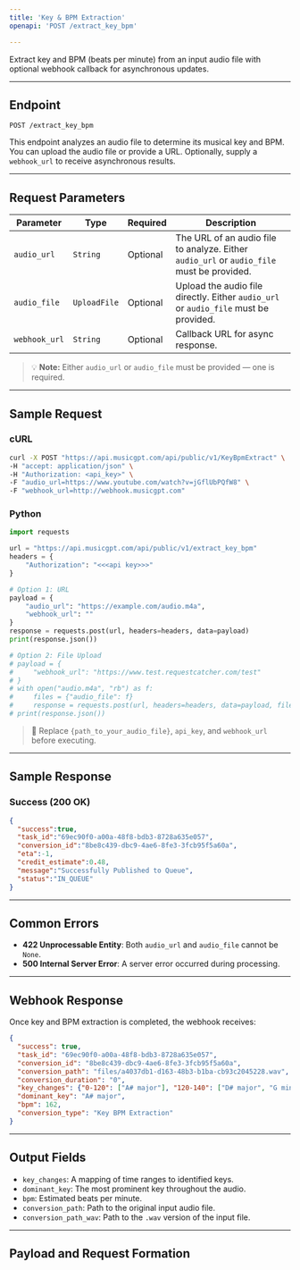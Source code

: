 ```yaml
---
title: 'Key & BPM Extraction'  
openapi: 'POST /extract_key_bpm'  

---
```


Extract key and BPM (beats per minute) from an input audio file with optional webhook callback for asynchronous updates.

---

## Endpoint

```http
POST /extract_key_bpm
```

This endpoint analyzes an audio file to determine its musical key and BPM. You can upload the audio file or provide a URL. Optionally, supply a `webhook_url` to receive asynchronous results.

---

## Request Parameters

| Parameter        | Type         | Required | Description                                                                 |
|------------------|--------------|----------|-----------------------------------------------------------------------------|
| `audio_url`      | `String`     | Optional | The URL of an audio file to analyze. Either `audio_url` or `audio_file` must be provided. |
| `audio_file`     | `UploadFile` | Optional | Upload the audio file directly. Either `audio_url` or `audio_file` must be provided. |
| `webhook_url`    | `String`     | Optional | Callback URL for async response.                                           |

> 💡 **Note:** Either `audio_url` or `audio_file` must be provided — one is required.

---

## Sample Request

### cURL

```bash
curl -X POST "https://api.musicgpt.com/api/public/v1/KeyBpmExtract" \
-H "accept: application/json" \
-H "Authorization: <api_key>" \
-F "audio_url=https://www.youtube.com/watch?v=jGflUbPQfW8" \
-F "webhook_url=http://webhook.musicgpt.com"
```

### Python

```python
import requests

url = "https://api.musicgpt.com/api/public/v1/extract_key_bpm"
headers = {
    "Authorization": "<<<api key>>>"
}

# Option 1: URL
payload = {
    "audio_url": "https://example.com/audio.m4a",
    "webhook_url": ""
}
response = requests.post(url, headers=headers, data=payload)
print(response.json())

# Option 2: File Upload
# payload = {
#     "webhook_url": "https://www.test.requestcatcher.com/test"
# }
# with open("audio.m4a", "rb") as f:
#     files = {"audio_file": f}
#     response = requests.post(url, headers=headers, data=payload, files=files)
# print(response.json())
```

> 🔐 Replace `{path_to_your_audio_file}`, `api_key`, and `webhook_url` before executing.

---

## Sample Response

### Success (200 OK)

```json
{
  "success":true,
  "task_id":"69ec90f0-a00a-48f8-bdb3-8728a635e057",
  "conversion_id":"8be8c439-dbc9-4ae6-8fe3-3fcb95f5a60a",
  "eta":-1,
  "credit_estimate":0.48,
  "message":"Successfully Published to Queue",
  "status":"IN_QUEUE"
}
```

---

## Common Errors

- **422 Unprocessable Entity**: Both `audio_url` and `audio_file` cannot be `None`.
- **500 Internal Server Error**: A server error occurred during processing.

---

## Webhook Response

Once key and BPM extraction is completed, the webhook receives:

```json
{
  "success": true, 
  "task_id": "69ec90f0-a00a-48f8-bdb3-8728a635e057", 
  "conversion_id": "8be8c439-dbc9-4ae6-8fe3-3fcb95f5a60a", 
  "conversion_path": "files/a4037db1-d163-48b3-b1ba-cb93c2045228.wav", 
  "conversion_duration": "0", 
  "key_changes": {"0-120": ["A# major"], "120-140": ["D# major", "G minor"], "140-220": ["A# major", "A# minor"]}, 
  "dominant_key": "A# major", 
  "bpm": 162, 
  "conversion_type": "Key BPM Extraction"
}
```
---

## Output Fields

- `key_changes`: A mapping of time ranges to identified keys.
- `dominant_key`: The most prominent key throughout the audio.
- `bpm`: Estimated beats per minute.
- `conversion_path`: Path to the original input audio file.
- `conversion_path_wav`: Path to the `.wav` version of the input file.

---

## Payload and Request Formation